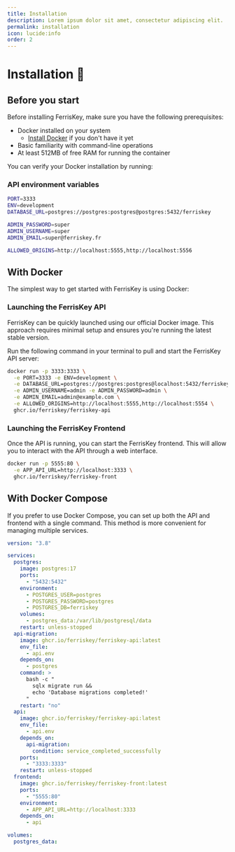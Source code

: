 ```yaml
---
title: Installation
description: Lorem ipsum dolor sit amet, consectetur adipiscing elit.
permalink: installation
icon: lucide:info
order: 2
---
```


# Installation 🚀

## Before you start

Before installing FerrisKey, make sure you have the following prerequisites:

- Docker installed on your system
  - [Install Docker](https://docs.docker.com/get-docker/) if you don't have it yet
- Basic familiarity with command-line operations
- At least 512MB of free RAM for running the container

You can verify your Docker installation by running:

### API environment variables

```bash
PORT=3333
ENV=development
DATABASE_URL=postgres://postgres:postgres@postgres:5432/ferriskey

ADMIN_PASSWORD=super
ADMIN_USERNAME=super
ADMIN_EMAIL=super@ferriskey.fr

ALLOWED_ORIGINS=http://localhost:5555,http://localhost:5556
```

## With Docker

The simplest way to get started with FerrisKey is using Docker:

### Launching the FerrisKey API

FerrisKey can be quickly launched using our official Docker image. This approach requires minimal setup and ensures you're running the latest stable version.

Run the following command in your terminal to pull and start the FerrisKey API server:

```bash
docker run -p 3333:3333 \
  -e PORT=3333 -e ENV=development \
  -e DATABASE_URL=postgres://postgres:postgres@localhost:5432/ferriskey \
  -e ADMIN_USERNAME=admin -e ADMIN_PASSWORD=admin \
  -e ADMIN_EMAIL=admin@example.com \
  -e ALLOWED_ORIGINS=http://localhost:5555,http://localhost:5554 \
  ghcr.io/ferriskey/ferriskey-api
```

### Launching the FerrisKey Frontend

Once the API is running, you can start the FerrisKey frontend. This will allow you to interact with the API through a web interface.

```bash
docker run -p 5555:80 \
  -e APP_API_URL=http://localhost:3333 \
  ghcr.io/ferriskey/ferriskey-front
```


## With Docker Compose

If you prefer to use Docker Compose, you can set up both the API and frontend with a single command. This method is more convenient for managing multiple services.

```yaml
version: "3.8"

services:
  postgres:
    image: postgres:17
    ports:
      - "5432:5432"
    environment:
      - POSTGRES_USER=postgres
      - POSTGRES_PASSWORD=postgres
      - POSTGRES_DB=ferriskey
    volumes:
      - postgres_data:/var/lib/postgresql/data
    restart: unless-stopped
  api-migration:
    image: ghcr.io/ferriskey/ferriskey-api:latest
    env_file:
      - api.env
    depends_on:
      - postgres
    command: >
      bash -c "
        sqlx migrate run &&
        echo 'Database migrations completed!'
      "
    restart: "no"
  api:
    image: ghcr.io/ferriskey/ferriskey-api:latest
    env_file:
      - api.env
    depends_on:
      api-migration:
        condition: service_completed_successfully
    ports:
      - "3333:3333"
    restart: unless-stopped
  frontend:
    image: ghcr.io/ferriskey/ferriskey-front:latest
    ports:
      - "5555:80"
    environment:
      - APP_API_URL=http://localhost:3333
    depends_on:
      - api

volumes:
  postgres_data:
```